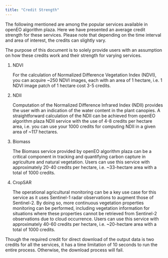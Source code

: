 ```yaml
---
title: "Credit Strength"
---
```


The following mentioned are among the popular services available in openEO algorithm plaza. Here we have presented an average credit strength for these services. Please note that depending on the time interval and area of interest, the credits can slightly vary.

The purpose of this document is to solely provide users with an assumption on how these credits work and their strength for varying services.

1. NDVI

    For the calculation of Normalized Difference Vegetation Index (NDVI), you can acquire ~250 NDVI images, each with an area of 1 hectare, i.e. 1 NDVI image patch of 1 hectare cost 3-5 credits.

2. NDII

    Computation of the Normalized Difference Infrared Index (NDII) provides the user with an indication of the water content in the plant canopies. A straightforward calculation of the NDII can be achieved from openEO algorithm plaza NDII service with the use of 4-8 credits per hectare area, i.e. you can use your 1000 credits for computing NDII in a given area of ~117 hectares.

3. Biomass

    The Biomass service provided by openEO algorithm plaza can be a critical component in tracking and quantifying carbon capture in agriculture and natural vegetation. Users can use this service with approximately 20-40 credits per hectare, i.e. ~33-hectare area with a total of 1000 credits.

4. CropSAR

    The operational agricultural monitoring can be a key use case for this service as it uses Sentinel-1 radar observations to augment those of Sentinel-2. By doing so, more continuous vegetation properties monitoring can be performed, including vegetation information for situations where these properties cannot be retrieved from Sentinel-2 observations due to cloud occurrence. Users can use this service with approximately 40-60 credits per hectare, i.e. ~20-hectare area with a total of 1000 credits.


::: {callout-note}

Though the required credit for direct download of the output data is two credits for all the services, it has a time limitation of 10 seconds to run the entire process. Otherwise, the download process will fail.

:::